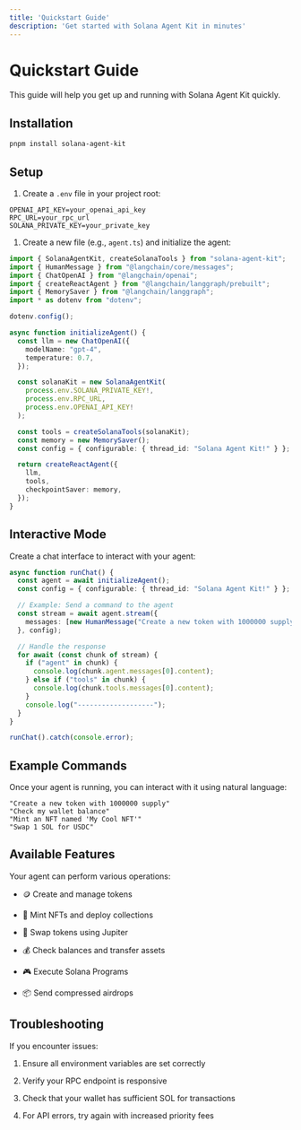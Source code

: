 ```yaml
---
title: 'Quickstart Guide'
description: 'Get started with Solana Agent Kit in minutes'
---
```


# Quickstart Guide

This guide will help you get up and running with Solana Agent Kit quickly.

## Installation

```bash
pnpm install solana-agent-kit
```

## Setup

1. Create a `.env` file in your project root:

```env
OPENAI_API_KEY=your_openai_api_key
RPC_URL=your_rpc_url
SOLANA_PRIVATE_KEY=your_private_key
```

1. Create a new file (e.g., `agent.ts`) and initialize the agent:

```typescript
import { SolanaAgentKit, createSolanaTools } from "solana-agent-kit";
import { HumanMessage } from "@langchain/core/messages";
import { ChatOpenAI } from "@langchain/openai";
import { createReactAgent } from "@langchain/langgraph/prebuilt";
import { MemorySaver } from "@langchain/langgraph";
import * as dotenv from "dotenv";

dotenv.config();

async function initializeAgent() {
  const llm = new ChatOpenAI({
    modelName: "gpt-4",
    temperature: 0.7,
  });

  const solanaKit = new SolanaAgentKit(
    process.env.SOLANA_PRIVATE_KEY!,
    process.env.RPC_URL,
    process.env.OPENAI_API_KEY!
  );

  const tools = createSolanaTools(solanaKit);
  const memory = new MemorySaver();
  const config = { configurable: { thread_id: "Solana Agent Kit!" } };

  return createReactAgent({
    llm,
    tools,
    checkpointSaver: memory,
  });
}
```

## Interactive Mode

Create a chat interface to interact with your agent:

```typescript
async function runChat() {
  const agent = await initializeAgent();
  const config = { configurable: { thread_id: "Solana Agent Kit!" } };

  // Example: Send a command to the agent
  const stream = await agent.stream({
    messages: [new HumanMessage("Create a new token with 1000000 supply")]
  }, config);

  // Handle the response
  for await (const chunk of stream) {
    if ("agent" in chunk) {
      console.log(chunk.agent.messages[0].content);
    } else if ("tools" in chunk) {
      console.log(chunk.tools.messages[0].content);
    }
    console.log("-------------------");
  }
}

runChat().catch(console.error);
```

## Example Commands

Once your agent is running, you can interact with it using natural language:

```
"Create a new token with 1000000 supply"
"Check my wallet balance"
"Mint an NFT named 'My Cool NFT'"
"Swap 1 SOL for USDC"
```

## Available Features

Your agent can perform various operations:

* 🪙 Create and manage tokens

* 🎨 Mint NFTs and deploy collections

* 💱 Swap tokens using Jupiter

* 💰 Check balances and transfer assets

* 🎮 Execute Solana Programs

* 📦 Send compressed airdrops

## Troubleshooting

If you encounter issues:

1. Ensure all environment variables are set correctly

2. Verify your RPC endpoint is responsive

3. Check that your wallet has sufficient SOL for transactions

4. For API errors, try again with increased priority fees